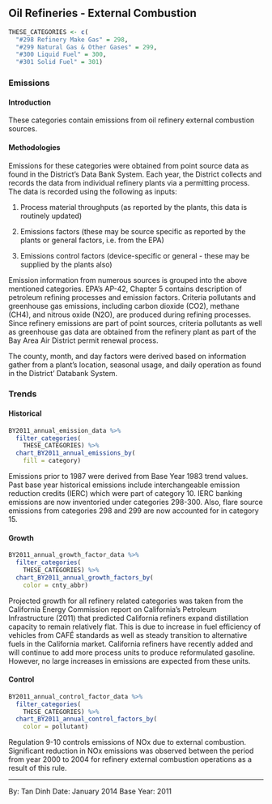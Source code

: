 ## Oil Refineries - External Combustion

```r
THESE_CATEGORIES <- c(
  "#298 Refinery Make Gas" = 298,
  "#299 Natural Gas & Other Gases" = 299,
  "#300 Liquid Fuel" = 300,
  "#301 Solid Fuel" = 301)
```

### Emissions

#### Introduction {-}

These categories contain emissions from oil refinery external combustion sources.

#### Methodologies {-}

Emissions for these categories were obtained from point source data as found in the District's Data Bank System. Each year, the District collects and records the data from individual refinery plants via a permitting process. The data is recorded using the following as inputs:

1. Process material throughputs (as reported by the plants, this data is routinely updated)

2. Emissions factors (these may be source specific as reported by the plants or general factors, i.e. from the EPA)

3. Emissions control factors (device-specific or general - these may be supplied by the plants also)

Emission information from numerous sources is grouped into the above mentioned categories. EPA's AP-42, Chapter 5 contains description of petroleum refining processes and emission factors. Criteria pollutants and greenhouse gas emissions, including carbon dioxide (CO2), methane (CH4), and nitrous oxide (N2O), are produced during refining processes. Since refinery emissions are part of point sources, criteria pollutants as well as greenhouse gas data are obtained from the refinery plant as part of the Bay Area Air District permit renewal process.

The county, month, and day factors were derived based on information gather from a plant’s location, seasonal usage, and daily operation as found in the District’ Databank System.

### Trends

#### Historical {-}

```r
BY2011_annual_emission_data %>%
  filter_categories(
    THESE_CATEGORIES) %>%
  chart_BY2011_annual_emissions_by(
    fill = category) 
```

Emissions prior to 1987 were derived from Base Year 1983 trend values. Past base year historical emissions include interchangeable emission reduction credits (IERC) which were part of category 10. IERC banking emissions are now inventoried under categories 298-300. Also, flare source emissions from categories 298 and 299 are now accounted for in category 15.

#### Growth {-}

```r
BY2011_annual_growth_factor_data %>%
  filter_categories(
    THESE_CATEGORIES) %>%
  chart_BY2011_annual_growth_factors_by(
    color = cnty_abbr) 
```

Projected growth for all refinery related categories was taken from the California Energy Commission report on California’s Petroleum Infrastructure (2011) that predicted California refiners expand distillation capacity to remain relatively flat. This is due to increase in fuel efficiency of vehicles from CAFÉ standards as well as steady transition to alternative fuels in the California market. California refiners have recently added and will continue to add more process units to produce reformulated gasoline. However, no large increases in emissions are expected from these units.

#### Control {-}

```r
BY2011_annual_control_factor_data %>%
  filter_categories(
    THESE_CATEGORIES) %>%
  chart_BY2011_annual_control_factors_by(
    color = pollutant) 
```

Regulation 9-10 controls emissions of NOx due to external combustion. Significant reduction in NOx emissions was observed between the period from year 2000 to 2004 for refinery external combustion operations as a result of this rule.

***

By: Tan Dinh
Date: January 2014
Base Year: 2011
